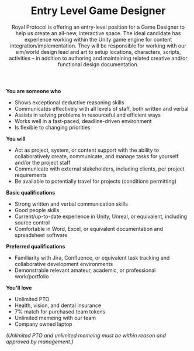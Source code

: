 ﻿---
title: Entry Level Game Designer
subtitle: Royal Protocol is offering an entry-level position for a Game Designer to help us create an all-new, interactive space. The ideal candidate has experience working within the Unity game engine for content integration/implementation. They will be responsible for working with our sim/world design lead and art to setup locations, characters, scripts, activities – in addition to authoring and maintaining related creative and/or functional design documentation.
---

<ReadMore text="Royal Protocol is a cutting-edge software development company which uses blockchain technology to reimagine how the mainstream gaming industry could be replaced by gaming ecosystems which empower and support users instead of profiting at their expense. The current industry has normalized the implementation of predatory practices and dark patterns so successfully that it's hard to picture games without them. But we at Royal Protocol believe it's time for a change. By modernizing the way digital gaming content is created, distributed, we introduce the Royal Protocol vision of an open world which empowers users and creators alike. However, this space where participants can experience financial freedom simply by learning, growing, and playing together, can only reach its full potential when talented individuals, like yourself, join the Royal Protocol team. Will you be part of the gaming revolution?" />

**You are someone who**

- Shows exceptional deductive reasoning skills
- Communicates effectively with all levels of staff, both written and verbal
- Assists in solving problems in resourceful and efficient ways
- Works well in a fast-paced, deadline-driven environment
- Is flexible to changing priorities

**You will**

- Act as project, system, or content support with the ability to collaboratively create, communicate, and manage tasks for yourself and/or the project staff
- Communicate with external stakeholders, including clients, per project requirements
- Be available to potentially travel for projects (conditions permitting)

**Basic qualifications**

- Strong written and verbal communication skills
- Good people skills
- Current/up-to-date experience in Unity, Unreal, or equivalent, including source control
- Comfortable in Word, Excel, or equivalent documentation and spreadsheet software

**Preferred qualifications**

- Familiarity with Jira, Confluence, or equivalent task tracking and collaborative development environments
- Demonstrable relevant amateur, academic, or professional work/portfolio

**You'll love**

- Unlimited PTO
- Health, vision, and dental insurance
- 7% match for purchased team tokens
- Unlimited memeing with our team
- Company owned laptop

*(Unlimited PTO and unlimited memeing must be within reason and approved by management.)*

<ApplyForm bucketId="buk_3zvCfENB0CDrPtueHXn6PQIQ" />